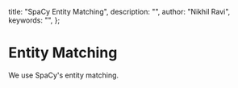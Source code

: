 
  title: "SpaCy Entity Matching",
  description: "",
  author: "Nikhil Ravi",
  keywords: "",
};

<Breadcrumb first="harry-potter-network" />

# Entity Matching

We use SpaCy's entity matching.
